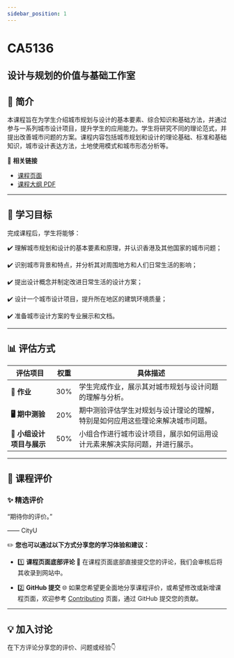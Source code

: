 ```yaml
---
sidebar_position: 1
---
```


# CA5136
## 设计与规划的价值与基础工作室

## **📘 简介**
本课程旨在为学生介绍城市规划与设计的基本要素、综合知识和基础方法，并通过参与一系列城市设计项目，提升学生的应用能力。学生将研究不同的理论范式，并提出改善城市问题的方案。课程内容包括城市规划和设计的理论基础、标准和基础知识，城市设计表达方法，土地使用模式和城市形态分析等。

🔗 **相关链接**
- [课程页面](https://www.cityu.edu.hk/catalogue/pg/202425/course/CA5136.htm)
- [课程大纲 PDF](https://www.cityu.edu.hk/catalogue/pg/202425/course/CA5136.pdf)

---

## **🎯 学习目标**

完成课程后，学生将能够：

✔️ 理解城市规划和设计的基本要素和原理，并认识香港及其他国家的城市问题；

✔️ 识别城市背景和特点，并分析其对周围地方和人们日常生活的影响；

✔️ 提出设计概念并制定改进日常生活的设计方案；

✔️ 设计一个城市设计项目，提升所在地区的建筑环境质量；

✔️ 准备城市设计方案的专业展示和文档。

---

## **📊 评估方式**

| **评估项目**          | **权重** | **具体描述**                                                                                       |
|----------------------|---------|---------------------------------------------------------------------------------------------------|
| **📝 作业**           | 30%     | 学生完成作业，展示其对城市规划与设计问题的理解与分析。                                           |
| **🖥️ 期中测验**      | 20%     | 期中测验评估学生对规划与设计理论的理解，特别是如何应用这些理论来解决城市问题。                     |
| **📄 小组设计项目与展示** | 50%     | 小组合作进行城市设计项目，展示如何运用设计元素来解决实际问题，并进行展示。                       |

---

## **💬 课程评价**

### ✨ **精选评价**
<div className={commentStyles.commentBox}>
    <p className={commentStyles.commentText}>
        “期待你的评价。”
    </p>
    <p className={commentStyles.commentAuthor}>—— CityU</p>
</div>

✏️ **您也可以通过以下方式分享您的学习体验和建议：**

- 1️⃣ **课程页面底部评论**
💬 在课程页面底部直接提交您的评论，我们会审核后将其收录到网站中。

- 2️⃣ **GitHub 提交**
🌐 如果您希望更全面地分享课程评价，或希望修改或新增课程页面，欢迎参考 [Contributing](https://penjc.github.io/cityU-navigator/contributing) 页面，通过 GitHub 提交您的贡献。

---

## **💡 加入讨论**

在下方评论分享您的评价、问题或经验👇
<Utterances />